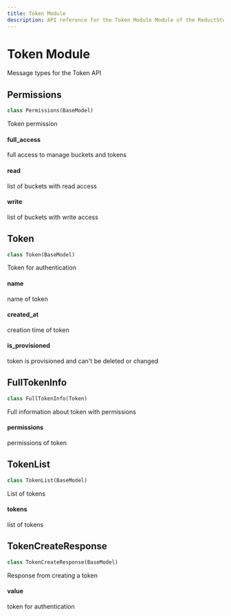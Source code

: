 ```yaml
---
title: Token Module
description: API reference for the Token Module Module of the ReductStore Client SDK for Python.
---
```

<head>
    <link rel="canonical" href="https://www.reduct.store/docs/sdk/py/msg/token" />
</head>

# Token Module

<a id="reduct.msg.token"></a>



Message types for the Token API

<a id="reduct.msg.token.Permissions"></a>

## Permissions

```python
class Permissions(BaseModel)
```

Token permission

<a id="reduct.msg.token.Permissions.full_access"></a>

#### full\_access

full access to manage buckets and tokens

<a id="reduct.msg.token.Permissions.read"></a>

#### read

list of buckets with read access

<a id="reduct.msg.token.Permissions.write"></a>

#### write

list of buckets with write access

<a id="reduct.msg.token.Token"></a>

## Token

```python
class Token(BaseModel)
```

Token for authentication

<a id="reduct.msg.token.Token.name"></a>

#### name

name of token

<a id="reduct.msg.token.Token.created_at"></a>

#### created\_at

creation time of token

<a id="reduct.msg.token.Token.is_provisioned"></a>

#### is\_provisioned

token is provisioned and can't be deleted or changed

<a id="reduct.msg.token.FullTokenInfo"></a>

## FullTokenInfo

```python
class FullTokenInfo(Token)
```

Full information about token with permissions

<a id="reduct.msg.token.FullTokenInfo.permissions"></a>

#### permissions

permissions of token

<a id="reduct.msg.token.TokenList"></a>

## TokenList

```python
class TokenList(BaseModel)
```

List of tokens

<a id="reduct.msg.token.TokenList.tokens"></a>

#### tokens

list of tokens

<a id="reduct.msg.token.TokenCreateResponse"></a>

## TokenCreateResponse

```python
class TokenCreateResponse(BaseModel)
```

Response from creating a token

<a id="reduct.msg.token.TokenCreateResponse.value"></a>

#### value

token for authentication


